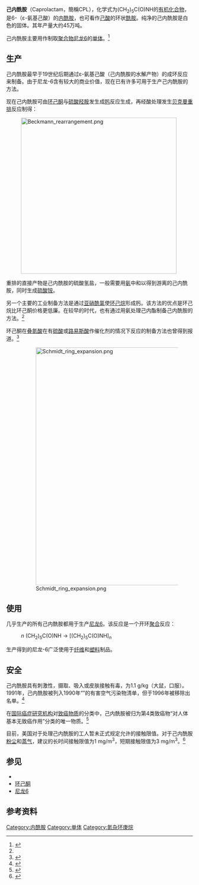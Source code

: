 {{Chembox
| ImageFileL1 = Caprolactam-2D-skeletal.png
| ImageSizeL1 =
| ImageFileR1 = Caprolactam-3D-vdW.png
| ImageSizeR1 = 120px
| IUPACName = Azepan-2-one
| OtherNames =
| Section1 = {{Chembox Identifiers
| ChemSpiderID_Ref = {{chemspidercite|correct|chemspider}}
| ChemSpiderID = 7480
| KEGG_Ref = {{keggcite|correct|kegg}}
| KEGG = C06593
| InChI = 1/C6H11NO/c8-6-4-2-1-3-5-7-6/h1-5H2,(H,7,8)
| InChIKey = JBKVHLHDHHXQEQ-UHFFFAOYAF
| ChEMBL_Ref = {{ebicite|correct|EBI}}
| ChEMBL = 276218
| StdInChI_Ref = {{stdinchicite|correct|chemspider}}
| StdInChI = 1S/C6H11NO/c8-6-4-2-1-3-5-7-6/h1-5H2,(H,7,8)
| StdInChIKey_Ref = {{stdinchicite|correct|chemspider}}
| StdInChIKey = JBKVHLHDHHXQEQ-UHFFFAOYSA-N
| CASNo = 105-60-2
| CASNo_Ref = {{cascite|correct|CAS}}
| EINECS = 203-313-2
| PubChem = 7768
| UNII_Ref = {{fdacite|correct|FDA}}
| UNII = 6879X594Z8
| ChEBI_Ref = {{ebicite|correct|EBI}}
| ChEBI = 28579
| SMILES = O=C1NCCCCC1
  }}
| Section2 = {{Chembox Properties
| Formula = C<sub>6</sub>H<sub>11</sub>NO
| MolarMass = 113.16
| Appearance =
| Density = 1.01 g/cm<sup>3</sup>
| MeltingPtC = 69.2
| BoilingPtC = 270.8
| BoilingPt_notes = at 1013.25 hPa
| Solubility = 866.89 g/L (22 °C)
| VaporPressure = 8×10<sup>−8</sup> mmHg (20° C)<ref name=NIOSH>{{PGCH|0097}}</ref>
  }}
| Section3 = {{Chembox Hazards
| MainHazards =
| RPhrases = {{R20}}, {{R22}}, {{R36/37/38}}
| SPhrases =
| FlashPt = 125 °C
| AutoignitionPtC =
| PEL = 无<ref name=NIOSH/>
| ExploLimits = 1.4%-8.0%<ref name=NIOSH/>
  }}
}}

'''己内酰胺'''（Caprolactam，簡稱CPL），化学式为(CH<sub>2</sub>)<sub>5</sub>C(O)NH的[[有机化合物|有机化合物]]，是6-{{le|氨基己酸|Aminocaproic acid}}（ε-氨基己酸）的[[内酰胺|内酰胺]]，也可看作[[己酸|己酸]]的环状[[酰胺|酰胺]]。纯净的己内酰胺是白色的固体。其年产量大约45万吨。

己内酰胺主要用作制取[[聚合物|聚合物]][[尼龙6|尼龙6]]的[[单体|单体]]。<ref name=Ullmann>{{Ullmann | author1 = Josef Ritz | author2 = Hugo Fuchs | author3 = Heinz Kieczka | author4 = William C. Moran | title = Caprolactam | doi = 10.1002/14356007.a05_031.pub2}}</ref>

== 生产 ==
己内酰胺最早于19世纪后期通过ε-氨基己酸（己内酰胺的水解产物）的成环反应来制备。由于尼龙-6含有较大的商业价值，现在已有许多可用于生产己内酰胺的方法。

现在己内酰胺可由[[环己酮|环己酮]]与[[硫酸羟胺|硫酸羟胺]]发生成[[肟|肟]]反应生成{{le|环己酮肟|Cyclohexanone oxime}}，再经酸处理发生[[贝克曼重排|贝克曼重排]]反应制得：
: [[File:Beckmann_rearrangement.png|420px]]{{clear|left}}
重排的直接产物是己内酰胺的硫酸氢盐，一般需要用[[氨|氨]]中和以得到游离的己内酰胺，同时生成[[硫酸铵|硫酸铵]]。

另一个主要的工业制备方法是通过[[亚硝酰氯|亚硝酰氯]]使[[环己烷|环己烷]]形成肟。该方法的优点是环己烷比环己酮价格更低廉。在较早的时代，也有通过用氨处理己内酯制备己内酰胺的方法。<ref name=Ullmann/>

环己酮在[[叠氮酸|叠氮酸]]在有[[硫酸|硫酸]]或[[路易斯酸|路易斯酸]]作催化剂的情况下反应的制备方法也曾得到报道。<ref>{{Cite web |url=http://www.chem.uky.edu/courses/che535/AC/Expansion.7-membered.rings.Tetrahedron.2000.4317.pdf |title=Expansion to Seven-Membered Rings |accessdate=2017-07-24 |author=Eric J. Kantorowski; Mark J. Kurth |date=2000-01-03 |publisher=University of California |language=en |location=Davis |archive-url=https://web.archive.org/web/20170810021358/http://www.chem.uky.edu/courses/che535/AC/Expansion.7-membered.rings.Tetrahedron.2000.4317.pdf |archive-date=2017-08-10 |dead-url=yes }}</ref>
:[[File:Schmidt_ring_expansion.png|640px]]
{{clr}}

== 使用 ==
几乎生产的所有己内酰胺都用于生产[[尼龙6|尼龙6]]。该反应是一个开环[[聚合|聚合]]反应：
:''n'' (CH<sub>2</sub>)<sub>5</sub>C(O)NH  → [(CH<sub>2</sub>)<sub>5</sub>C(O)NH]<sub>''n''</sub>

生产得到的尼龙-6广泛使用于[[纤维|纤维]]和[[塑料|塑料]]制品。

== 安全 ==
己内酰胺具有刺激性，摄取、吸入或皮肤接触有毒，{{LD50}}为1.1 g/kg（大鼠，口服）。1991年，己内酰胺被列入1990年“{{le|美国清洁空气法案|Clean Air Act (United States)}}”的有害空气污染物清单，但于1996年被移除出名单。<ref>{{Cite web |url=http://www.epa.gov/ttn/atw/pollutants/atwsmod.html |title=EPA - Modifications To The 112(b)1 Hazardous Air Pollutants |access-date=2017-07-24 |archive-date=2020-10-18 |archive-url=https://web.archive.org/web/20201018162145/https://www3.epa.gov/ttn/atw/pollutants/atwsmod.html |dead-url=no }}</ref>

在[[国际癌症研究机构|国际癌症研究机构]]对[[致癌物质|致癌物质]]的分类中，己内酰胺被归为第4类致癌物“对人体基本无致癌作用”分类的唯一物质。<ref>{{cite web| url=https://monographs.iarc.fr/ENG/Monographs/vol71/mono71-16.pdf| title=Agents Classified by the ''IARC Monographs'', Volume 71, page 395| accessdate=2016-10-21| publisher=[[International_Agency_for_Research_on_Cancer|IARC]]| date=2016-02-22| archive-date=2017-03-05| archive-url=https://web.archive.org/web/20170305002213/https://monographs.iarc.fr/ENG/Monographs/vol71/mono71-16.pdf| dead-url=no}}</ref>

目前，美国对于处理己内酰胺的工人暂未正式规定允许的接触限值。对于己内酰胺[[粉尘|粉尘]]和[[蒸气|蒸气]]，建议的长时间接触限值为1 mg/m<sup>3</sup>，短期接触限值为3 mg/m<sup>3</sup>。<ref>{{Citation|accessdate=2013-08-11|title=NIOSH Pocket Guide to Chemical Hazards|publisher=CDC|url=http://www.cdc.gov/niosh/npg/npgd0097.html|archive-date=2020-10-25|archive-url=https://web.archive.org/web/20201025085107/https://www.cdc.gov/niosh/npg/npgd0097.html|dead-url=no}}</ref>

== 参见 ==
*{{le|氨基己酸|Aminocaproic acid}}
*[[环己酮|环己酮]]
*[[尼龙6|尼龙6]]

== 参考资料 ==
{{reflist}}

{{环状化合物}}
{{致癌物质}}

[[Category:内酰胺|Category:内酰胺]]
[[Category:单体|Category:单体]]
[[Category:氮杂环庚烷|Category:氮杂环庚烷]]
